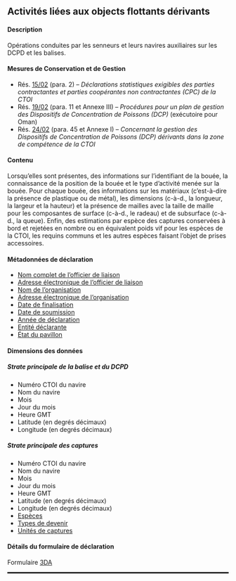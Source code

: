 ## Activités liées aux objects flottants dérivants {#DA}

#### Description

Opérations conduites par les senneurs et leurs navires auxiliaires  sur les DCPD et les balises.

#### Mesures de Conservation et de Gestion

- Rés. [15/02](https://iotc.org/fr/mcg/r%C3%A9solution-1502-d%C3%A9clarations-statistiques-exigibles-des-parties-contractantes-et-parties) (para. 2) -- _Déclarations statistiques exigibles des parties contractantes et parties coopérantes non contractantes (CPC) de la CTOI_
- Rés. [19/02](https://iotc.org/fr/mcg/r%C3%A9solution-1902-proc%C3%A9dures-pour-un-plan-de-gestion-des-dispositifs-de-concentration-de-poissons) (para. 11 et Annexe III) -- _Procédures pour un plan de gestion des Dispositifs de Concentration de Poissons (DCP)_ (exécutoire pour Oman)
- Rés. [24/02](https://iotc.org/fr/mcg/r%C3%A9solution-2402-concernant-la-gestion-des-dispositifs-de-concentration-de-poissons-dcp-d%C3%A9rivants) (para. 45 et Annexe I) -- _Concernant la gestion des Dispositifs de Concentration de Poissons (DCP) dérivants dans la zone de compétence de la CTOI_

#### Contenu

Lorsqu'elles sont présentes, des informations sur l'identifiant de la bouée, la connaissance de la position de la bouée et le type d'activité menée sur la bouée. Pour chaque bouée, des informations sur les matériaux (c'est-à-dire la présence de plastique ou de métal), les dimensions (c-à-d., la longueur, la largeur et la hauteur) et la présence de mailles avec la taille de maille pour les composantes de surface (c-à-d., le radeau) et de subsurface (c-à-d., la queue). Enfin, des estimations par espèce des captures conservées à bord et rejetées en nombre ou en équivalent poids vif pour les espèces de la CTOI, les requins communs et les autres espèces faisant l'objet de prises accessoires.

#### Métadonnées de déclaration

- [Nom complet de l'officier de liaison](#fcname)
- [Adresse électronique de l'officier de liaison](#fcemail)
- [Nom de l'organisation](#orgname)
- [Adresse électronique de l'organisation](#orgemail)
- [Date de finalisation](#findate)
- [Date de soumission](#subdate)
- [Année de déclaration](#repyear)
- [Entité déclarante](#repentity)
- [État du pavillon](#repflagstate)

#### Dimensions des données

##### Strate principale de la balise et du DCPD

- Numéro CTOI du navire
- Nom du navire
- Mois
- Jour du mois
- Heure GMT 
- Latitude (en degrés décimaux)
- Longitude (en degrés décimaux)

##### Strate principale des captures

- Numéro CTOI du navire
- Nom du navire
- Mois
- Jour du mois
- Heure GMT 
- Latitude (en degrés décimaux)
- Longitude (en degrés décimaux)
- [Espèces](../domain/biology/#allSpecies)
- [Types de devenir](../domain/biology/#typesOfFate)
- [Unités de captures](../domain/fisheries/#catchUnits)

#### Détails du formulaire de déclaration

Formulaire [3DA](../forms/#Form_3DA)

<hr style="border:1.5px solid black">
